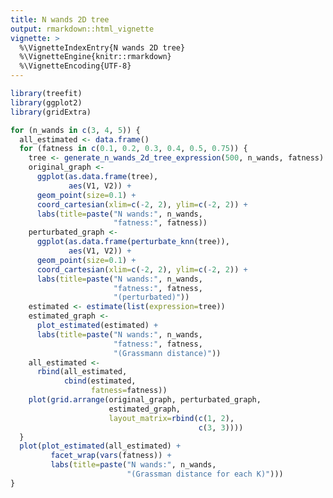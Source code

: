 ```yaml
---
title: N wands 2D tree
output: rmarkdown::html_vignette
vignette: >
  %\VignetteIndexEntry{N wands 2D tree}
  %\VignetteEngine{knitr::rmarkdown}
  %\VignetteEncoding{UTF-8}
---
```


```r
library(treefit)
library(ggplot2)
library(gridExtra)
```

```r
for (n_wands in c(3, 4, 5)) {
  all_estimated <- data.frame()
  for (fatness in c(0.1, 0.2, 0.3, 0.4, 0.5, 0.75)) {
    tree <- generate_n_wands_2d_tree_expression(500, n_wands, fatness)
    original_graph <-
      ggplot(as.data.frame(tree),
             aes(V1, V2)) +
      geom_point(size=0.1) +
      coord_cartesian(xlim=c(-2, 2), ylim=c(-2, 2)) +
      labs(title=paste("N wands:", n_wands,
                       "fatness:", fatness))
    perturbated_graph <-
      ggplot(as.data.frame(perturbate_knn(tree)),
             aes(V1, V2)) +
      geom_point(size=0.1) +
      coord_cartesian(xlim=c(-2, 2), ylim=c(-2, 2)) +
      labs(title=paste("N wands:", n_wands,
                       "fatness:", fatness,
                       "(perturbated)"))
    estimated <- estimate(list(expression=tree))
    estimated_graph <-
      plot_estimated(estimated) +
      labs(title=paste("N wands:", n_wands,
                       "fatness:", fatness,
                       "(Grassmann distance)"))
    all_estimated <-
      rbind(all_estimated,
            cbind(estimated,
                  fatness=fatness))
    plot(grid.arrange(original_graph, perturbated_graph,
                      estimated_graph,
                      layout_matrix=rbind(c(1, 2),
                                          c(3, 3))))
  }
  plot(plot_estimated(all_estimated) +
         facet_wrap(vars(fatness)) +
         labs(title=paste("N wands:", n_wands,
                          "(Grassman distance for each K)")))
}
```

